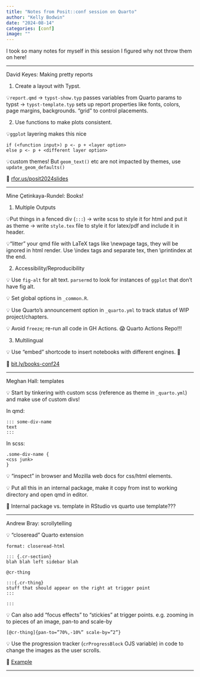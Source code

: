 ```yaml
---
title: "Notes from Posit::conf session on Quarto"
author: "Kelly Bodwin"
date: "2024-08-14"
categories: [conf]
image: ""
---
```


I took so many notes for myself in this session I figured why not throw them on here!

---

David Keyes: Making pretty reports

1. Create a layout with Typst. 

💡`report.qmd` -> 
`typst-show.typ` passes variables from Quarto params to typst -> 
`typst-template.typ` sets up report properties like fonts, colors, page margins, backgrounds. "grid" to control placements.

2. Use functions to make plots consistent.

💡`ggplot` layering makes this nice

```
if (<function input>) p <- p + <layer option>
else p <- p + <different layer option>
```

💡custom themes! But `geom_text()` etc are not impacted by themes, use `update_geom_defaults()`

🔗 [rfor.us/posit2024slides](rfor.us/posit2024slides)

---

Mine Çetinkaya-Rundel: Books!

1. Multiple Outputs

💡Put things in a fenced div (`:::`) ->
write scss to style it for html and put it as theme ->
write `style.tex` file to style it for latex/pdf and include it in header.

💡"litter" your qmd file with LaTeX tags like \\newpage tags, they will be ignored in html render. Use \\index tags and separate tex, then \\printindex at the end.

2. Accessibility/Reproducibility

💡 Use `fig-alt` for alt text. `parsermd` to look for instances of `ggplot` that don't have fig alt.

💡 Set global options in `_common.R`.

💡 Use Quarto's announcement option in `_quarto.yml` to track status of WIP project/chapters.

💡 Avoid `freeze`; re-run all code in GH Actions. 😱 Quarto Actions Repo!!!

3. Multilingual

💡 Use "embed" shortcode to insert notebooks with different engines. 🤯

🔗 [bit.ly/books-conf24](bit.ly/books-conf24])

---

Meghan Hall: templates


💡 Start by tinkering with custom scss (reference as theme in `_quarto.yml`) and make use of custom divs!

In qmd:

```
::: some-div-name
text
:::
```

In scss:

```
.some-div-name {
<css junk>
}
```

💡 "inspect" in browser and Mozilla web docs for css/html elements.

💡 Put all this in an internal package, make it copy from inst to working directory and open qmd in editor.

🤔 Internal package vs. template in RStudio vs quarto use template???

---

Andrew Bray: scrollytelling

💡 “closeread” Quarto extension

```
format: closeread-html

::: {.cr-section}
blah blah left sidebar blah

@cr-thing

:::{.cr-thing}
stuff that should appear on the right at trigger point
:::

:::
```

💡 Can also add “focus effects” to “stickies” at trigger points. e.g. zooming in to pieces of an image, pan-to and scale-by

```
[@cr-thing]{pan-to=”70%,-10%” scale-by=”2”}
```


💡 Use the progression tracker (`crProgressBlock` OJS variable) in code to change the images as the user scrolls.

🔗 [Example](https://github.com/andrewpbray/gg-close-read)

---